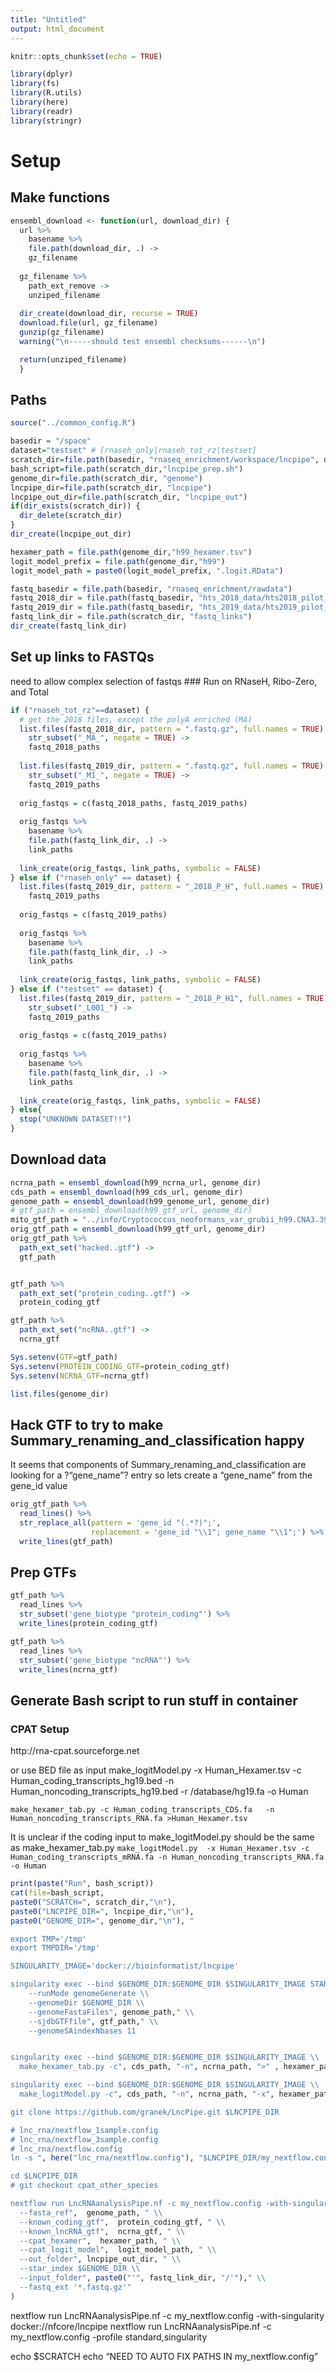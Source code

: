 ```yaml
---
title: "Untitled"
output: html_document
---
```


```r
knitr::opts_chunk$set(echo = TRUE)
```
```r
library(dplyr)
library(fs)
library(R.utils)
library(here)
library(readr)
library(stringr)
```

# Setup
## Make functions
```r
ensembl_download <- function(url, download_dir) {
  url %>%
    basename %>%
    file.path(download_dir, .) ->
    gz_filename
  
  gz_filename %>%
    path_ext_remove ->
    unziped_filename
  
  dir_create(download_dir, recurse = TRUE)
  download.file(url, gz_filename)
  gunzip(gz_filename)
  warning("\n-----should test ensembl checksums------\n")

  return(unziped_filename)
  }
```

## Paths
```r
source("../common_config.R")

basedir = "/space"
dataset="testset" # [rnaseh_only|rnaseh_tot_rz|testset]
scratch_dir=file.path(basedir, "rnaseq_enrichment/workspace/lncpipe", dataset)
bash_script=file.path(scratch_dir,"lncpipe_prep.sh")
genome_dir=file.path(scratch_dir, "genome")
lncpipe_dir=file.path(scratch_dir, "lncpipe")
lncpipe_out_dir=file.path(scratch_dir, "lncpipe_out")
if(dir_exists(scratch_dir)) {
  dir_delete(scratch_dir)
}
dir_create(lncpipe_out_dir)

hexamer_path = file.path(genome_dir,"h99_hexamer.tsv")
logit_model_prefix = file.path(genome_dir,"h99")
logit_model_path = paste0(logit_model_prefix, ".logit.RData")

fastq_basedir = file.path(basedir, "rnaseq_enrichment/rawdata")
fastq_2018_dir = file.path(fastq_basedir, "hts_2018_data/hts2018_pilot_rawdata")
fastq_2019_dir = file.path(fastq_basedir, "hts_2019_data/hts2019_pilot_rawdata")
fastq_link_dir = file.path(scratch_dir, "fastq_links")
dir_create(fastq_link_dir)
```

## Set up links to FASTQs
need to allow complex selection of fastqs
### Run on RNaseH, Ribo-Zero, and Total
```r
if ("rnaseh_tot_rz"==dataset) {
  # get the 2018 files, except the polyA enriched (MA)
  list.files(fastq_2018_dir, pattern = ".fastq.gz", full.names = TRUE) %>%
    str_subset("_MA_", negate = TRUE) ->
    fastq_2018_paths
  
  list.files(fastq_2019_dir, pattern = ".fastq.gz", full.names = TRUE) %>%
    str_subset("_M1_", negate = TRUE) ->
    fastq_2019_paths
  
  orig_fastqs = c(fastq_2018_paths, fastq_2019_paths)
  
  orig_fastqs %>%
    basename %>%
    file.path(fastq_link_dir, .) ->
    link_paths
  
  link_create(orig_fastqs, link_paths, symbolic = FALSE)
} else if ("rnaseh_only" == dataset) {
  list.files(fastq_2019_dir, pattern = "_2018_P_H", full.names = TRUE) ->
    fastq_2019_paths
  
  orig_fastqs = c(fastq_2019_paths)
  
  orig_fastqs %>%
    basename %>%
    file.path(fastq_link_dir, .) ->
    link_paths
  
  link_create(orig_fastqs, link_paths, symbolic = FALSE)
} else if ("testset" == dataset) {
  list.files(fastq_2019_dir, pattern = "_2018_P_H1", full.names = TRUE) %>%
    str_subset("_L001_") ->
    fastq_2019_paths
  
  orig_fastqs = c(fastq_2019_paths)
  
  orig_fastqs %>%
    basename %>%
    file.path(fastq_link_dir, .) ->
    link_paths
  
  link_create(orig_fastqs, link_paths, symbolic = FALSE)
} else{
  stop("UNKNOWN DATASET!!")
}
```

## Download data
```r
ncrna_path = ensembl_download(h99_ncrna_url, genome_dir)
cds_path = ensembl_download(h99_cds_url, genome_dir)
genome_path = ensembl_download(h99_genome_url, genome_dir)
# gtf_path = ensembl_download(h99_gtf_url, genome_dir)
mito_gtf_path = "../info/Cryptococcus_neoformans_var_grubii_h99.CNA3.39__with_mito_rrna.gtf"
orig_gtf_path = ensembl_download(h99_gtf_url, genome_dir)
orig_gtf_path %>%
  path_ext_set("hacked..gtf") ->
  gtf_path


gtf_path %>%
  path_ext_set("protein_coding..gtf") ->
  protein_coding_gtf

gtf_path %>%
  path_ext_set("ncRNA..gtf") ->
  ncrna_gtf

Sys.setenv(GTF=gtf_path)
Sys.setenv(PROTEIN_CODING_GTF=protein_coding_gtf)
Sys.setenv(NCRNA_GTF=ncrna_gtf)

list.files(genome_dir)
```

## Hack GTF to try to make Summary_renaming_and_classification happy
 It seems that components of Summary_renaming_and_classification are looking for a ?"gene_name"? entry so lets create a "gene_name" from the gene_id value
```r
orig_gtf_path %>%
  read_lines() %>%
  str_replace_all(pattern = 'gene_id "(.*?)";',
                  replacement = 'gene_id "\\1"; gene_name "\\1";') %>%
  write_lines(gtf_path)
```
 
## Prep GTFs
```r
gtf_path %>%
  read_lines %>%
  str_subset('gene_biotype "protein_coding"') %>%
  write_lines(protein_coding_gtf)

gtf_path %>%
  read_lines %>%
  str_subset('gene_biotype "ncRNA"') %>%
  write_lines(ncrna_gtf)
```

## Generate Bash script to run stuff in container
### CPAT Setup
http://rna-cpat.sourceforge.net

or use BED file as input
 make_logitModel.py  -x Human_Hexamer.tsv -c Human_coding_transcripts_hg19.bed -n Human_noncoding_transcripts_hg19.bed  -r /database/hg19.fa  -o Human


`make_hexamer_tab.py -c Human_coding_transcripts_CDS.fa   -n Human_noncoding_transcripts_RNA.fa >Human_Hexamer.tsv`

It is unclear if the coding input to make_logitModel.py should be the same as make_hexamer_tab.py
`make_logitModel.py  -x Human_Hexamer.tsv -c Human_coding_transcripts_mRNA.fa -n Human_noncoding_transcripts_RNA.fa -o Human`

```r
print(paste("Run", bash_script))
cat(file=bash_script, 
paste0("SCRATCH=", scratch_dir,"\n"),
paste0("LNCPIPE_DIR=", lncpipe_dir,"\n"),
paste0("GENOME_DIR=", genome_dir,"\n"), "

export TMP='/tmp'
export TMPDIR='/tmp'

SINGULARITY_IMAGE='docker://bioinformatist/lncpipe'

singularity exec --bind $GENOME_DIR:$GENOME_DIR $SINGULARITY_IMAGE STAR \\
    --runMode genomeGenerate \\
    --genomeDir $GENOME_DIR \\
    --genomeFastaFiles", genome_path," \\
    --sjdbGTFfile", gtf_path," \\
    --genomeSAindexNbases 11


singularity exec --bind $GENOME_DIR:$GENOME_DIR $SINGULARITY_IMAGE \\
  make_hexamer_tab.py -c", cds_path, "-n", ncrna_path, ">" , hexamer_path,"

singularity exec --bind $GENOME_DIR:$GENOME_DIR $SINGULARITY_IMAGE \\
  make_logitModel.py -c", cds_path, "-n", ncrna_path, "-x", hexamer_path, "-o" , logit_model_prefix, "

git clone https://github.com/granek/LncPipe.git $LNCPIPE_DIR

# lnc_rna/nextflow_1sample.config
# lnc_rna/nextflow_3sample.config
# lnc_rna/nextflow.config
ln -s ", here("lnc_rna/nextflow.config"), "$LNCPIPE_DIR/my_nextflow.config

cd $LNCPIPE_DIR
# git checkout cpat_other_species

nextflow run LncRNAanalysisPipe.nf -c my_nextflow.config -with-singularity $SINGULARITY_IMAGE \\
  --fasta_ref",  genome_path, " \\
  --known_coding_gtf",  protein_coding_gtf, " \\
  --known_lncRNA_gtf",  ncrna_gtf, " \\
  --cpat_hexamer",  hexamer_path, " \\
  --cpat_logit_model",  logit_model_path, " \\
  --out_folder", lncpipe_out_dir, " \\
  --star_index $GENOME_DIR \\
  --input_folder", paste0("'", fastq_link_dir, "/'")," \\
  --fastq_ext '*.fastq.gz'"
)
```


nextflow run LncRNAanalysisPipe.nf -c my_nextflow.config -with-singularity docker://nfcore/lncpipe
nextflow run LncRNAanalysisPipe.nf -c my_nextflow.config -profile standard,singularity

echo $SCRATCH
echo "NEED TO AUTO FIX PATHS IN my_nextflow.config"




